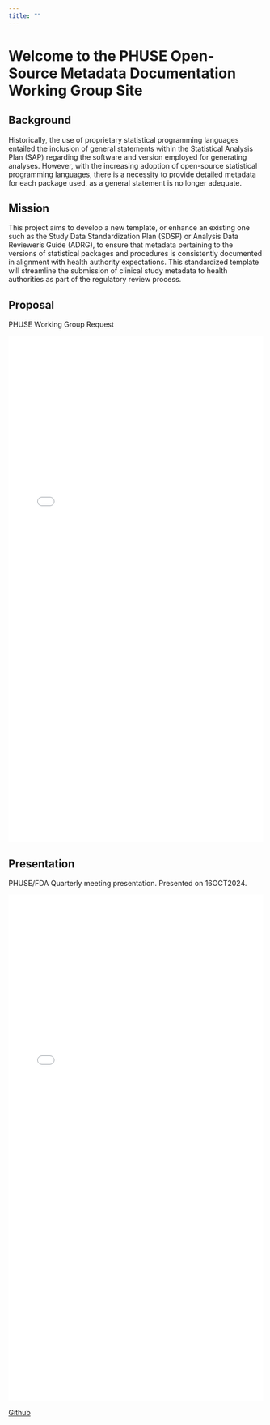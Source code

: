 ```yaml
---
title: ""
---
```


# **Welcome to the PHUSE Open-Source Metadata Documentation Working Group Site**

## Background

Historically, the use of proprietary statistical programming languages entailed the inclusion of general statements within the Statistical Analysis Plan (SAP) regarding the software and version employed for generating analyses. However, with the increasing adoption of open-source statistical programming languages, there is a necessity to provide detailed metadata for each package used, as a general statement is no longer adequate.

## Mission

This project aims to develop a new template, or enhance an existing one such as the Study Data Standardization Plan (SDSP) or Analysis Data Reviewer’s Guide (ADRG), to ensure that metadata pertaining to the versions of statistical packages and procedures is consistently documented in alignment with health authority expectations. This standardized template will streamline the submission of clinical study metadata to health authorities as part of the regulatory review process.

## Proposal

PHUSE Working Group Request

![](/references/PHUSE_OSDocuMeta_WG_mission_statement.pdf){width=100% height=1000px}

## Presentation
PHUSE/FDA Quarterly meeting presentation. Presented on 16OCT2024.

![](/references/Final - Enhancing Clinical Trials FDA Submission Documentation through the Power of Metadata - OSDocuMetaWG.pptx.pdf){width=100% height=1000px}

[Github](https://phuse-org.github.io/OSDocuMeta/)

## 
